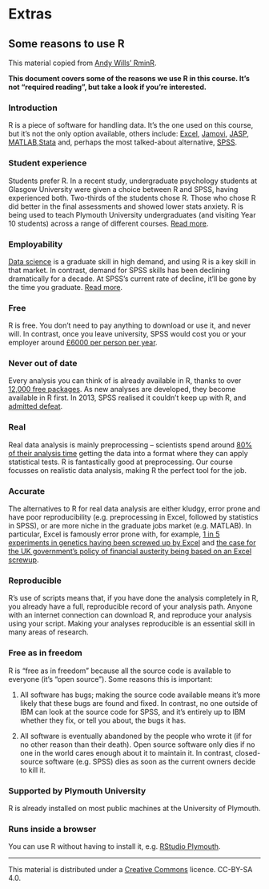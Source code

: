 # Extras

## Some reasons to use R {#reasons-to-use-r}

This material copied from
[Andy Wills' RminR](https://ajwills72.github.io/rminr/).

**This document covers some of the reasons we use R in this course. It's not
"required reading", but take a look if you're interested.**

### Introduction

R is a piece of software for handling data. It's the one used on this course,
but it's not the only option available, others include: [Excel][2], [Jamovi][1],
[JASP][6], [MATLAB][3],[Stata][5] and, perhaps the most talked-about
alternative, [SPSS][4].

[1]: https://www.jamovi.org
[2]:
    https://products.office.com/en-gb/compare-all-microsoft-office-products?tab=2
[3]: https://uk.mathworks.com/pricing-licensing.html?prodcode=ML
[4]: https://www.ibm.com/products/spss-statistics/pricing
[5]: https://www.stata.com/order/new/bus/single-user-licenses/
[6]: https://jasp-stats.org/

### Student experience

Students prefer R. In a recent study, undergraduate psychology students at
Glasgow University were given a choice between R and SPSS, having experienced
both. Two-thirds of the students chose R. Those who chose R did better in the
final assessments and showed lower stats anxiety. R is being used to teach
Plymouth University undergraduates (and visiting Year 10 students) across a
range of different courses.
[Read more](https://github.com/gupsych/trdair_workshop/blob/master/LTC_workshop.pdf).

### Employability

[Data science][7] is a graduate skill in high demand, and using R is a key skill
in that market. In contrast, demand for SPSS skills has been declining
dramatically for a decade. At SPSS's current rate of decline, it'll be gone by
the time you graduate. [Read more](http://r4stats.com/articles/popularity/).

[7]: https://hbr.org/2012/10/data-scientist-the-sexiest-job-of-the-21st-century

### Free

R is free. You don't need to pay anything to download or use it, and never will.
In contrast, once you leave university, SPSS would cost you or your employer
around
[£6000 per person per year](https://www.ibm.com/products/spss-statistics/pricing).

### Never out of date

Every analysis you can think of is already available in R, thanks to over
[12,000 free packages](https://cran.rstudio.com/). As new analyses are
developed, they become available in R first. In 2013, SPSS realised it couldn't
keep up with R, and
[admitted defeat](https://www.ibm.com/developerworks/library/ba-call-r-spss/index.html).

### Real

Real data analysis is mainly preprocessing -- scientists spend around [80% of
their analysis time][8] getting the data into a format where they can apply
statistical tests. R is fantastically good at preprocessing. Our course focusses
on realistic data analysis, making R the perfect tool for the job.

[8]:
    https://www.forbes.com/sites/gilpress/2016/03/23/data-preparation-most-time-consuming-least-enjoyable-data-science-task-survey-says/#5e7ed02f6f63

### Accurate

The alternatives to R for real data analysis are either kludgy, error prone and
have poor reproducibility (e.g. preprocessing in Excel, followed by statistics
in SPSS), or are more niche in the graduate jobs market (e.g. MATLAB). In
particular, Excel is famously error prone with, for example,
[1 in 5 experiments in genetics having been screwed up by Excel](https://genomebiology.biomedcentral.com/articles/10.1186/s13059-016-1044-7)
and
[the case for the UK government's policy of financial austerity being based on an Excel screwup](https://arstechnica.com/tech-policy/2013/04/microsoft-excel-the-ruiner-of-global-economies/).

### Reproducible

R's use of scripts means that, if you have done the analysis completely in R,
you already have a full, reproducible record of your analysis path. Anyone with
an internet connection can download R, and reproduce your analysis using your
script. Making your analyses reproducible is an essential skill in many areas of
research.

### Free as in freedom

R is "free as in freedom" because all the source code is available to everyone
(it's "open source"). Some reasons this is important:

1. All software has bugs; making the source code available means it's more
   likely that these bugs are found and fixed. In contrast, no one outside of
   IBM can look at the source code for SPSS, and it's entirely up to IBM whether
   they fix, or tell you about, the bugs it has.

2. All software is eventually abandoned by the people who wrote it (if for no
   other reason than their death). Open source software only dies if no one in
   the world cares enough about it to maintain it. In contrast, closed-source
   software (e.g. SPSS) dies as soon as the current owners decide to kill it.

### Supported by Plymouth University

R is already installed on most public machines at the University of Plymouth.

### Runs inside a browser

You can use R without having to install it, e.g.
[RStudio Plymouth](https://rstudio.plymouth.ac.uk).

---

This material is distributed under a
[Creative Commons](https://creativecommons.org/) licence. CC-BY-SA 4.0.



